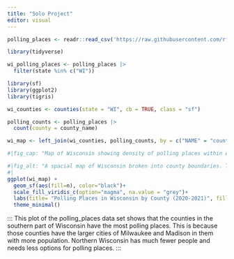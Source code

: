 ```yaml
---
title: "Solo Project"
editor: visual
---
```


```r
polling_places <- readr::read_csv('https://raw.githubusercontent.com/rfordatascience/tidytuesday/main/data/2024/2024-01-16/polling_places.csv')

```

```r
library(tidyverse)
```

```r
wi_polling_places <- polling_places |>
  filter(state %in% c("WI"))
```

```r
library(sf)
library(ggplot2)
library(tigris)
```

```r
wi_counties <- counties(state = "WI", cb = TRUE, class = "sf")

```

```r
polling_counts <- polling_places |>
  count(county = county_name)
```

```r
wi_map <- left_join(wi_counties, polling_counts, by = c("NAME" = "county"))
```

```r

#|fig_cap: "Map of Wisconsin showing density of polling places within each county. The map shows that there are the most in the southern counties where Milwaukee and Madison are which have the greatest populations."

#|fig_alt: "A spacial map of Wisconsin broken into county boundaries. The color of the county represents the amount of polling places within the county. The lighter color designates a county that has more polling places where a darker color is lesser amounts."
#|
ggplot(wi_map) +
  geom_sf(aes(fill=n), color="black")+
  scale_fill_viridis_c(option="magma", na.value = "grey")+
  labs(title= "Polling Places in Wisconsin by County (2020-2021)", fill= "Polling Places")+
  theme_minimal()
```

::: This plot of the polling_places data set shows that the counties in the southern part of Wisconsin have the most polling places.
This is because those counties have the larger cities of Milwaukee and Madison in them with more population.
Northern Wisconsin has much fewer people and needs less options for polling places.
:::
